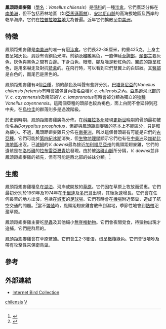 {{Speciesbox
| name = 鳳頭距翅麥雞
| image = Vanellus-chilensis-001.jpg
| image_width = 250px
| status = LC
| status_system = IUCN3.1
| status_ref = <ref name="iucn">{{IUCN2006|assessors=BirdLife International|year=2004|id=49183|title=Vanellus chilensis|downloaded=2006-05-11}}</ref>
| genus = Vanellus
| species = chilensis
| authority = ([[Juan_Ignacio_Molina|Molina]], 1782)
| synonyms = 
* ''Belonopterus chilensis''
* ''Dorypaltus prosphatus''
* ''Parra chilensis''
| subdivision_ranks = [[亞種|亞種]]
| subdivision =
* 參見內文
}}

'''鳳頭距翅麥雞'''（[[學名|學名]]：''Vanellus chilensis''）是[[鴴科|鴴科]]的一種[[涉禽|涉禽]]。它們廣泛分佈在[[南美洲|南美洲]]，但不包括密林地區（如[[亞馬遜雨林|亞馬遜雨林]]）、[[安地斯山脈|安地斯山脈]]的高海拔地區及西岸的乾旱海岸。它們在[[拉普拉塔盆地|拉普拉塔盆地]]尤為普遍。近年它們擴散至[[中美洲|中美洲]]。

==特徵==
鳳頭距翅麥雞是[[南美洲|南美洲]]的唯一有冠[[涉禽|涉禽]]。它們長32-38厘米，約重425克。上身主要呈褐灰色，肩膀有青銅色光澤。前額及[[喉嚨|喉嚨]]黑色，一直伸延至[[胸部|胸部]]，[[頭部|頭部]]主要灰色，灰色與黑色之間有白邊。下身白色，眼環、腳及喙是粉紅色的。翼底的距呈紅色，是用來嚇走及對抗[[猛禽|猛禽]]的。在飛行時，可以看到它們雙翼上的白斑紋。其[[臀部|臀部]]是白色的，而尾巴是黑色的。

鳳頭距翅麥雞有4個[[亞種|亞種]]，頭的顏色及叫聲有些評分別。[[巴塔哥尼亞|巴塔哥尼亞]]的''Vanellus chilensis fretensis''有時會被包含內指名亞種''V. c. chilensis''之內。[[亞馬遜河|亞馬遜河]]北部的''V. c. cayennensis''及南部的''V. c. lampronotus''有時會被分類為獨立的[[物種|物種]]''Vanellus cayennensis''。這兩個亞種的頭部也較為褐色，面上白間不會延伸到冠中央。在[[烏拉圭|烏拉圭]]的群落則多是過渡階級。

於史前時期，鳳頭距翅麥雞廣為分佈。在[[科羅拉多州|科羅拉多州]]發現[[更新世|更新世]]晚期的骨頭最初被命名為''Dorypaltus prosphatus''，但卻與鳳頭距翅麥雞的基本上不能區分，只是較為細小。不過，鳳頭距翅麥雞只分佈在[[南美洲|南美洲]]，所以這個骨頭最有可能是它們的[[古亞種|古亞種]]。它們可能於[[第四紀冰期|第四紀冰期]]消失，但[[生物地理學|生物地理學]]顯示它們也有在[[中美洲|中美洲]]及[[加勒比海地區|加勒比海地區]]出沒。已[[滅絕|滅絕]]的''V. downsi''最為接近[[加利福尼亞州|加利福尼亞州]]的鳳頭距翅麥雞，它們的遺骸是在[[洛杉磯|洛杉磯]]的[[拉布雷亞瀝青坑|拉布雷亞瀝青坑]]發現。由於被[[洛磯山脈|洛磯山脈]]所分隔，''V. downsi''並非鳳頭距翅麥雞的祖先，但有可能是西北部的姊妹分類。<ref>{{Cite journal|author=Campbell, Kenneth E. Jr.|year=2002|title=A new species of Late Pleistocene lapwing from Rancho La Brea, California [English with Spanish abstract]|journal=Condor|volume=104|pages=170-4|doi=10.1650/0010-5422(2002)104[0170:ANSOLP]2.0.CO;2|url=http://www.jstor.org/pss/1370353}}</ref>

==生態==
鳳頭距翅麥雞棲息在[[湖泊|湖泊]]、河岸或開放的[[草原|草原]]。它們因在草原上牧放而受惠。它們最初分別於1961年及1974年在[[千里達|千里達]]及[[多巴哥|多巴哥]]出現，其後急速增長。它們會在任何長草的地方出沒，包括在[[城市|城市]]的[[足球場|足球場]]。它們有時會在[[機場|機場]]附近築巢，造成了航空交通的問題。<ref>{{Cite book|author=Pereira, José Felipe Monteiro|year=2008|title=Aves e Pássaros Comuns do Rio de Janeiro|publisher=Technical Books|location=Rio de Janeiro|isbn=978-85-61368-00-5}}</ref>當不[[繁殖|繁殖]]時，鳳頭距翅麥雞會散佈到濕地，季節性地會到[[熱帶|熱帶]]氾濫草原。

鳳頭距翅麥雞主要吃[[昆蟲|昆蟲]]及其他細小[[無脊椎動物|無脊椎動物]]。它們會夜間覓食，待獵物出現才追捕。它們是群居的。

鳳頭距翅麥雞會在草原繁殖。它們會生2-3隻蛋，蛋呈[[橄欖|橄欖]]綠色。它們會很嘈吵及帶有攻擊性來保衛鳥巢。

==參考==
{{Reflist}}

==外部連結==
{{commons|Vanellus chilensis}}
* [http://ibc.lynxeds.com/species/southern-lapwing-vanellus-chilensis Internet Bird Collection]
{{Taxonbar|from=Q855348}}

[[Category:麥雞屬|chilensis]]
[[Category:1782年描述的鸟类|V]]